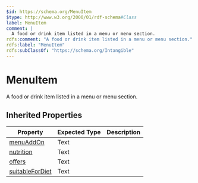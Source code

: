 ```yaml
---
$id: https://schema.org/MenuItem
$type: http://www.w3.org/2000/01/rdf-schema#Class
label: MenuItem
comment: |
  A food or drink item listed in a menu or menu section.
rdfs:comment: "A food or drink item listed in a menu or menu section."
rdfs:label: "MenuItem"
rdfs:subClassOf: "https://schema.org/Intangible"
---
```


# MenuItem

A food or drink item listed in a menu or menu section.

## Inherited Properties

| Property | Expected Type | Description |
| --- | --- | --- |
| [menuAddOn](https://schema.org/menuAddOn) | Text |  |
| [nutrition](https://schema.org/nutrition) | Text |  |
| [offers](https://schema.org/offers) | Text |  |
| [suitableForDiet](https://schema.org/suitableForDiet) | Text |  |
